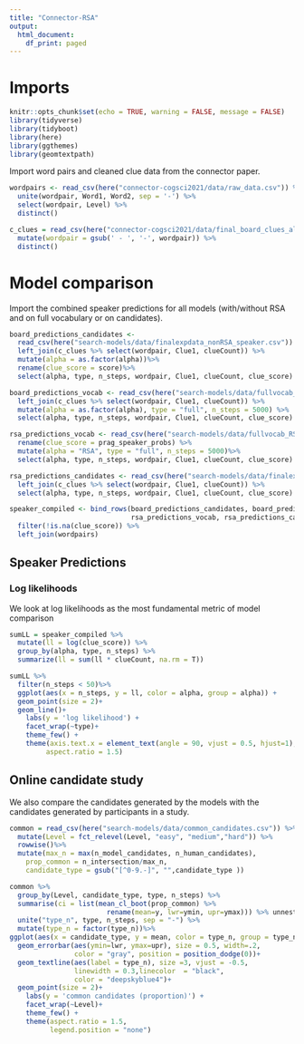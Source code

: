 ```yaml
---
title: "Connector-RSA"
output:
  html_document:
    df_print: paged
---
```


# Imports

```r
knitr::opts_chunk$set(echo = TRUE, warning = FALSE, message = FALSE)
library(tidyverse)
library(tidyboot)
library(here)
library(ggthemes)
library(geomtextpath)
```

Import word pairs and cleaned clue data from the connector paper.

```r
wordpairs <- read_csv(here("connector-cogsci2021/data/raw_data.csv")) %>%
  unite(wordpair, Word1, Word2, sep = '-') %>%
  select(wordpair, Level) %>%
  distinct()

c_clues = read_csv(here("connector-cogsci2021/data/final_board_clues_all.csv")) %>% 
  mutate(wordpair = gsub(' - ', '-', wordpair)) %>%
  distinct()
```


# Model comparison

Import the combined speaker predictions for all models (with/without RSA and on full vocabulary or on candidates).

```r

board_predictions_candidates <- 
  read_csv(here("search-models/data/finalexpdata_nonRSA_speaker.csv")) %>%
  left_join(c_clues %>% select(wordpair, Clue1, clueCount)) %>%
  mutate(alpha = as.factor(alpha))%>%
  rename(clue_score = score)%>%
  select(alpha, type, n_steps, wordpair, Clue1, clueCount, clue_score)

board_predictions_vocab <- read_csv(here("search-models/data/fullvocab_nonRSA_speaker.csv"))%>%
  left_join(c_clues %>% select(wordpair, Clue1, clueCount)) %>%
  mutate(alpha = as.factor(alpha), type = "full", n_steps = 5000) %>%
  select(alpha, type, n_steps, wordpair, Clue1, clueCount, clue_score)

rsa_predictions_vocab <- read_csv(here("search-models/data/fullvocab_RSA_speaker.csv"))%>%
  rename(clue_score = prag_speaker_probs) %>%
  mutate(alpha = "RSA", type = "full", n_steps = 5000)%>%
  select(alpha, type, n_steps, wordpair, Clue1, clueCount, clue_score)

rsa_predictions_candidates <- read_csv(here("search-models/data/finalexpdata_RSA_speaker.csv"))%>%
  left_join(c_clues %>% select(wordpair, Clue1, clueCount)) %>%
  select(alpha, type, n_steps, wordpair, Clue1, clueCount, clue_score)

speaker_compiled <- bind_rows(board_predictions_candidates, board_predictions_vocab,
                              rsa_predictions_vocab, rsa_predictions_candidates) %>%
  filter(!is.na(clue_score)) %>%
  left_join(wordpairs)
```

## Speaker Predictions

### Log likelihoods 

We look at log likelihoods as the most fundamental metric of model comparison

```r
sumLL = speaker_compiled %>% 
  mutate(ll = log(clue_score)) %>%
  group_by(alpha, type, n_steps) %>%
  summarize(ll = sum(ll * clueCount, na.rm = T))

sumLL %>%
  filter(n_steps < 50)%>%
  ggplot(aes(x = n_steps, y = ll, color = alpha, group = alpha)) +
  geom_point(size = 2)+
  geom_line()+
    labs(y = 'log likelihood') +
    facet_wrap(~type)+
    theme_few() +
    theme(axis.text.x = element_text(angle = 90, vjust = 0.5, hjust=1),
         aspect.ratio = 1.5) 
```

## Online candidate study

We also compare the candidates generated by the models with the candidates generated by participants in a study.

```r
common = read_csv(here("search-models/data/common_candidates.csv")) %>%
  mutate(Level = fct_relevel(Level, "easy", "medium","hard")) %>%
  rowwise()%>%
  mutate(max_n = max(n_model_candidates, n_human_candidates),
    prop_common = n_intersection/max_n,
    candidate_type = gsub("[^0-9.-]", "",candidate_type )) 

common %>% 
  group_by(Level, candidate_type, type, n_steps) %>%
  summarise(ci = list(mean_cl_boot(prop_common) %>% 
                        rename(mean=y, lwr=ymin, upr=ymax))) %>% unnest%>%
  unite("type_n", type, n_steps, sep = "-") %>%
  mutate(type_n = factor(type_n))%>%
ggplot(aes(x = candidate_type, y = mean, color = type_n, group = type_n)) +
  geom_errorbar(aes(ymin=lwr, ymax=upr), size = 0.5, width=.2, 
                color = "gray", position = position_dodge(0))+
  geom_textline(aes(label = type_n), size =3, vjust = -0.5,
                linewidth = 0.3,linecolor  = "black",
                color = "deepskyblue4")+
  geom_point(size = 2)+
    labs(y = 'common candidates (proportion)') +
    facet_wrap(~Level)+
    theme_few() +
    theme(aspect.ratio = 1.5,
          legend.position = "none") 

```


